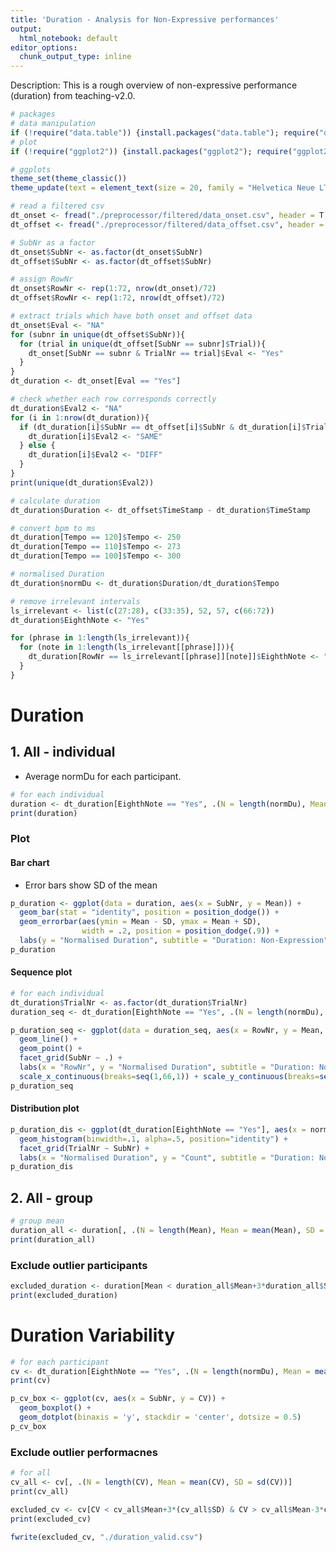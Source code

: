 ```yaml
---
title: 'Duration - Analysis for Non-Expressive performances'
output:
  html_notebook: default
editor_options: 
  chunk_output_type: inline
---
```


Description: This is a rough overview of non-expressive performance (duration) from teaching-v2.0.

```r
# packages
# data manipulation
if (!require("data.table")) {install.packages("data.table"); require("data.table")}
# plot
if (!require("ggplot2")) {install.packages("ggplot2"); require("ggplot2")}

# ggplots
theme_set(theme_classic())
theme_update(text = element_text(size = 20, family = "Helvetica Neue LT Std 57 Condensed"), legend.position = "bottom")
```

```r
# read a filtered csv
dt_onset <- fread("./preprocessor/filtered/data_onset.csv", header = T, sep = ",", dec = ".")
dt_offset <- fread("./preprocessor/filtered/data_offset.csv", header = T, sep = ",", dec = ".")

# SubNr as a factor
dt_onset$SubNr <- as.factor(dt_onset$SubNr)
dt_offset$SubNr <- as.factor(dt_offset$SubNr)

# assign RowNr
dt_onset$RowNr <- rep(1:72, nrow(dt_onset)/72)
dt_offset$RowNr <- rep(1:72, nrow(dt_offset)/72)
```

```r
# extract trials which have both onset and offset data
dt_onset$Eval <- "NA"
for (subnr in unique(dt_offset$SubNr)){
  for (trial in unique(dt_offset[SubNr == subnr]$Trial)){
    dt_onset[SubNr == subnr & TrialNr == trial]$Eval <- "Yes"
  }
}
dt_duration <- dt_onset[Eval == "Yes"]

# check whether each row corresponds correctly
dt_duration$Eval2 <- "NA"
for (i in 1:nrow(dt_duration)){
  if (dt_duration[i]$SubNr == dt_offset[i]$SubNr & dt_duration[i]$TrialNr == dt_offset[i]$TrialNr & dt_duration[i]$Pitch == dt_offset[i]$Pitch){
    dt_duration[i]$Eval2 <- "SAME"
  } else {
    dt_duration[i]$Eval2 <- "DIFF"
  }
}
print(unique(dt_duration$Eval2))

# calculate duration
dt_duration$Duration <- dt_offset$TimeStamp - dt_duration$TimeStamp

# convert bpm to ms
dt_duration[Tempo == 120]$Tempo <- 250
dt_duration[Tempo == 110]$Tempo <- 273
dt_duration[Tempo == 100]$Tempo <- 300

# normalised Duration
dt_duration$normDu <- dt_duration$Duration/dt_duration$Tempo

# remove irrelevant intervals
ls_irrelevant <- list(c(27:28), c(33:35), 52, 57, c(66:72))
dt_duration$EighthNote <- "Yes"

for (phrase in 1:length(ls_irrelevant)){
  for (note in 1:length(ls_irrelevant[[phrase]])){
    dt_duration[RowNr == ls_irrelevant[[phrase]][note]]$EighthNote <- "No"
  }
}
```

# Duration
## 1. All - individual
- Average normDu for each participant.

```r
# for each individual
duration <- dt_duration[EighthNote == "Yes", .(N = length(normDu), Mean = mean(normDu), SD = sd(normDu)), by = .(SubNr)]
print(duration)
```

### Plot
#### Bar chart
- Error bars show SD of the mean

```r
p_duration <- ggplot(data = duration, aes(x = SubNr, y = Mean)) +
  geom_bar(stat = "identity", position = position_dodge()) +
  geom_errorbar(aes(ymin = Mean - SD, ymax = Mean + SD),
                width = .2, position = position_dodge(.9)) +
  labs(y = "Normalised Duration", subtitle = "Duration: Non-Expression")
p_duration
```

#### Sequence plot
```r
# for each individual
dt_duration$TrialNr <- as.factor(dt_duration$TrialNr)
duration_seq <- dt_duration[EighthNote == "Yes", .(N = length(normDu), Mean = mean(normDu)), .(SubNr, TrialNr, RowNr)]

p_duration_seq <- ggplot(data = duration_seq, aes(x = RowNr, y = Mean, group = TrialNr)) +
  geom_line() +
  geom_point() +
  facet_grid(SubNr ~ .) +
  labs(x = "RowNr", y = "Normalised Duration", subtitle = "Duration: Non-Expression") +
  scale_x_continuous(breaks=seq(1,66,1)) + scale_y_continuous(breaks=seq(0,2,0.5), limits = c(0, 2))
p_duration_seq
```

#### Distribution plot
```r
p_duration_dis <- ggplot(dt_duration[EighthNote == "Yes"], aes(x = normDu)) +
  geom_histogram(binwidth=.1, alpha=.5, position="identity") +
  facet_grid(TrialNr ~ SubNr) +
  labs(x = "Normalised Duration", y = "Count", subtitle = "Duration: Non-Expression")
p_duration_dis
```

## 2. All - group

```r
# group mean
duration_all <- duration[, .(N = length(Mean), Mean = mean(Mean), SD = sd(Mean))]
print(duration_all)
```

### Exclude outlier participants
```r
excluded_duration <- duration[Mean < duration_all$Mean+3*duration_all$SD & Mean > duration_all$Mean-3*duration_all$SD]
print(excluded_duration)
```

# Duration Variability
```r
# for each participant
cv <- dt_duration[EighthNote == "Yes", .(N = length(normDu), Mean = mean(normDu), SD = sd(normDu), CV = sd(normDu)/mean(normDu)), by = .(SubNr, TrialNr)]
print(cv)
```

```r
p_cv_box <- ggplot(cv, aes(x = SubNr, y = CV)) +
  geom_boxplot() +
  geom_dotplot(binaxis = 'y', stackdir = 'center', dotsize = 0.5)
p_cv_box
```

### Exclude outlier performacnes
```r
# for all
cv_all <- cv[, .(N = length(CV), Mean = mean(CV), SD = sd(CV))]
print(cv_all)

excluded_cv <- cv[CV < cv_all$Mean+3*(cv_all$SD) & CV > cv_all$Mean-3*cv_all$SD]
print(excluded_cv)
```

```r
fwrite(excluded_cv, "./duration_valid.csv")
```
